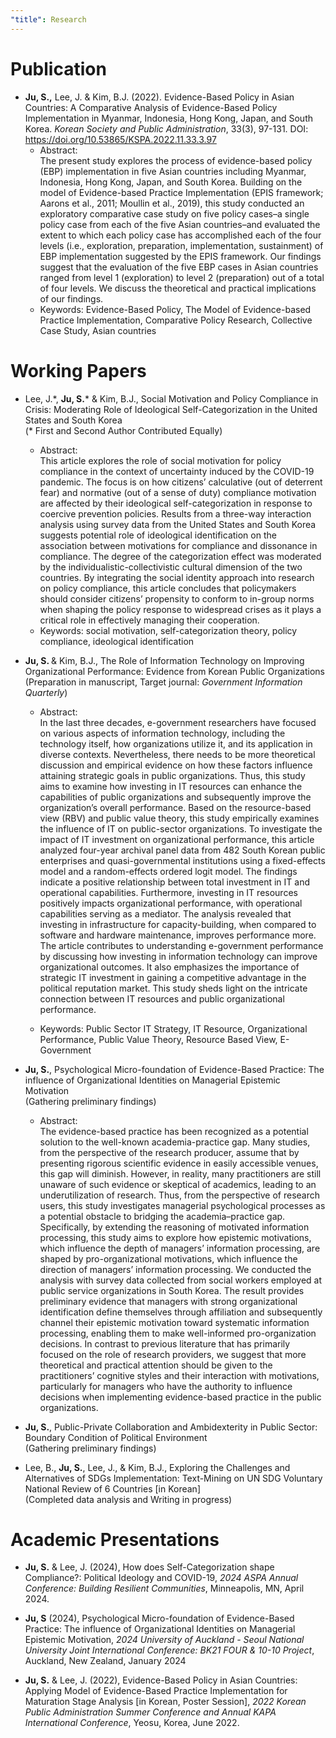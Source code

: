```yaml
---
"title": Research
---
```


# Publication

::: justify
-  **Ju, S.,** Lee, J. & Kim, B.J. (2022). Evidence-Based Policy in Asian Countries: A Comparative Analysis of Evidence-Based Policy Implementation in Myanmar, Indonesia, Hong Kong, Japan, and South Korea. *Korean Society and Public Administration*, 33(3), 97-131. DOI: <https://doi.org/10.53865/KSPA.2022.11.33.3.97>
    -   Abstract: <br> The present study explores the process of evidence-based policy (EBP) implementation in five Asian countries including Myanmar, Indonesia, Hong Kong, Japan, and South Korea. Building on the model of Evidence-based Practice Implementation (EPIS framework; Aarons et al., 2011; Moullin et al., 2019), this study conducted an exploratory comparative case study on five policy cases--a single policy case from each of the five Asian countries--and evaluated the extent to which each policy case has accomplished each of the four levels (i.e., exploration, preparation, implementation, sustainment) of EBP implementation suggested by the EPIS framework. Our findings suggest that the evaluation of the five EBP cases in Asian countries ranged from level 1 (exploration) to level 2 (preparation) out of a total of four levels. We discuss the theoretical and practical implications of our findings.
    - Keywords: Evidence-Based Policy, The Model of Evidence-based Practice Implementation, Comparative Policy
Research, Collective Case Study, Asian countries 
:::

# Working Papers

::: justify
- Lee, J.\*, **Ju, S.**\* & Kim, B.J., Social Motivation and Policy Compliance in Crisis: Moderating Role of Ideological Self-Categorization in the United States and South Korea <br>
(\* First and Second Author Contributed Equally)
    - Abstract: <br> This article explores the role of social motivation for policy compliance in the context of uncertainty induced by the COVID-19 pandemic. The focus is on how citizens' calculative (out of deterrent fear) and normative (out of a sense of duty) compliance motivation are affected by their ideological self-categorization in response to coercive prevention policies. Results from a three-way interaction analysis using survey data from the United States and South Korea suggests potential role of ideological identification on the association between motivations for compliance and dissonance in compliance. The degree of the categorization effect was moderated by the individualistic-collectivistic cultural dimension of the two countries. By integrating the social identity approach into research on policy compliance, this article concludes that policymakers should consider citizens' propensity to conform to in-group norms when shaping the policy response to widespread crises as it plays a critical role in effectively managing their cooperation.
    - Keywords: social motivation, self-categorization theory, policy compliance, ideological identification
    
    
- **Ju, S. **& Kim, B.J., The Role of Information Technology on Improving Organizational Performance: Evidence from Korean Public Organizations <br>
(Preparation in manuscript, Target journal: *Government Information Quarterly*)  
    - Abstract: <br> In the last three decades, e-government researchers have focused on various aspects of information technology, including the technology itself, how organizations utilize it, and its application in diverse contexts. Nevertheless, there needs to be more theoretical discussion and empirical evidence on how these factors influence attaining strategic goals in public organizations. Thus, this study aims to examine how investing in IT resources can enhance the capabilities of public organizations and subsequently improve the organization's overall performance. Based on the resource-based view (RBV) and public value theory, this study empirically examines the influence of IT on public-sector organizations. To investigate the impact of IT investment on organizational performance, this article analyzed four-year archival panel data from 482 South Korean public enterprises and quasi-governmental institutions using a fixed-effects model and a random-effects ordered logit model. The findings indicate a positive relationship between total investment in IT and operational capabilities. Furthermore, investing in IT resources positively impacts organizational performance, with operational capabilities serving as a mediator. The analysis revealed that investing in infrastructure for capacity-building, when compared to software and hardware maintenance, improves performance more. The article contributes to understanding e-government performance by discussing how investing in information technology can improve organizational outcomes. It also emphasizes the importance of strategic IT investment in gaining a competitive advantage in the political reputation market. This study sheds light on the intricate connection between IT resources and public organizational performance.
    
    - Keywords: Public Sector IT Strategy, IT Resource, Organizational Performance, Public Value Theory, Resource Based View, E-Government
    
- **Ju, S.**, Psychological Micro-foundation of Evidence-Based Practice: The influence of Organizational Identities on Managerial Epistemic Motivation <br>
(Gathering preliminary findings) <br>

    - Abstract: <br> The evidence-based practice has been recognized as a potential solution to the well-known academia-practice gap. Many studies, from the perspective of the research producer, assume that by presenting rigorous scientific evidence in easily accessible venues, this gap will diminish. However, in reality, many practitioners are still unaware of such evidence or skeptical of academics, leading to an underutilization of research. Thus, from the perspective of research users, this study investigates managerial psychological processes as a potential obstacle to bridging the academia–practice gap. Specifically, by extending the reasoning of motivated information processing, this study aims to explore how epistemic motivations, which influence the depth of managers' information processing, are shaped by pro-organizational motivations, which influence the direction of managers' information processing. We conducted the analysis with survey data collected from social workers employed at public service organizations in South Korea. The result provides preliminary evidence that managers with strong organizational identification define themselves through affiliation and subsequently channel their epistemic motivation toward systematic information processing, enabling them to make well-informed pro-organization decisions. In contrast to previous literature that has primarily focused on the role of research providers, we suggest that more theoretical and practical attention should be given to the practitioners’ cognitive styles and their interaction with motivations, particularly for managers who have the authority to influence decisions when implementing evidence-based practice in the public organizations.
    <br>

- **Ju, S.**, Public-Private Collaboration and Ambidexterity in Public Sector: Boundary Condition of Political Environment <br>
(Gathering preliminary findings) <br>

- Lee, B., **Ju, S.**, Lee, J., & Kim, B.J., Exploring the Challenges and Alternatives of SDGs Implementation:
Text-Mining on UN SDG Voluntary National Review of 6 Countries [in Korean] <br>
(Completed data analysis and Writing in progress)<br>
:::

# Academic Presentations

::: justify
- **Ju, S.** & Lee, J. (2024), How does Self-Categorization shape Compliance?: Political Ideology and COVID-19, *2024 ASPA Annual Conference: Building Resilient Communities*, Minneapolis, MN, April 2024.

- **Ju, S** (2024), Psychological Micro-foundation of Evidence-Based Practice: The influence of Organizational Identities on Managerial Epistemic Motivation, *2024 University of Auckland - Seoul National University Joint International Conference: BK21 FOUR \& 10-10 Project*, Auckland, New Zealand, January 2024

-  **Ju, S.** & Lee, J. (2022), Evidence-Based Policy in Asian Countries: Applying Model of Evidence-Based Practice Implementation for Maturation Stage Analysis \[in Korean, Poster Session\], *2022 Korean Public Administration Summer Conference and Annual KAPA International Conference*, Yeosu, Korea, June 2022.
:::

